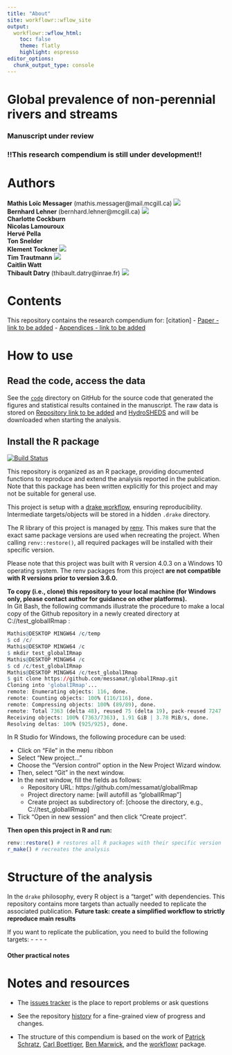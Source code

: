 ```yaml
---
title: "About"
site: workflowr::wflow_site
output:
  workflowr::wflow_html:
    toc: false
    theme: flatly
    highlight: espresso
editor_options:
  chunk_output_type: console
---
```

  
# **Global prevalence of non-perennial rivers and streams**
### Manuscript under review
### !!This research compendium is still under development!!
 
# Authors
**Mathis Loïc Messager** (mathis.messager@mail.mcgill.ca) [![](https://orcid.org/sites/default/files/images/orcid_16x16.png)](https://orcid.org/0000-0002-3051-8068)    
**Bernhard Lehner** (bernhard.lehner@mcgill.ca)
[![](https://orcid.org/sites/default/files/images/orcid_16x16.png)](https://orcid.org/0000-0003-3712-2581)      
**Charlotte Cockburn**  
**Nicolas Lamouroux**  
**Hervé Pella**  
**Ton Snelder**  
**Klement Tockner**
[![](https://orcid.org/sites/default/files/images/orcid_16x16.png)](https://orcid.org/0000-0002-0038-8151)  
**Tim Trautmann**
[![](https://orcid.org/sites/default/files/images/orcid_16x16.png)](https://orcid.org/0000-0001-8652-6836)  
**Caitlin Watt**  
**Thibault Datry** (thibault.datry@inrae.fr)
[![](https://orcid.org/sites/default/files/images/orcid_16x16.png)](https://orcid.org/0000-0003-1390-6736)  


# Contents

This repository contains the research compendium for: [citation]
- [Paper - link to be added]()
- [Appendices - link to be added]()

# How to use

## Read the code, access the data

See the [`code`](https://github.com/messamat/globalIRmap) directory on GitHub for the source code that generated the figures and statistical results contained in the manuscript.
The raw data is stored on [Repository link to be added]() and [HydroSHEDS](https://hydrosheds.org/) and will be downloaded when starting the analysis. 

## Install the R package

[![Build Status]()]()

This repository is organized as an R package, providing documented functions to reproduce and extend the analysis reported in the publication. 
Note that this package has been written explicitly for this project and may not be suitable for general use. 

This project is setup with a [drake workflow](https://github.com/ropensci/drake), ensuring reproducibility.
Intermediate targets/objects will be stored in a hidden `.drake` directory.

The R library of this project is managed by [renv](https://rstudio.github.io/renv/articles/renv.html).
This makes sure that the exact same package versions are used when recreating the project.
When calling `renv::restore()`, all required packages will be installed with their specific version.

Please note that this project was built with R version 4.0.3 on a Windows 10 operating system.
The renv packages from this project **are not compatible with R versions prior to version 3.6.0.**

**To copy (i.e., clone) this repository to your local machine (for Windows only, please contact author for guidance on other platforms).**  
In Git Bash, the following commands illustrate the procedure to make a local copy of the Github repository in a newly created directory at C://test_globalIRmap :
```r
Mathis@DESKTOP MINGW64 /c/temp
$ cd /c/
Mathis@DESKTOP MINGW64 /c
$ mkdir test_globalIRmap
Mathis@DESKTOP MINGW64 /c
$ cd /c/test_globalIRmap
Mathis@DESKTOP MINGW64 /c/test_globalIRmap
$ git clone https://github.com/messamat/globalIRmap.git
Cloning into 'globalIRmap'...
remote: Enumerating objects: 116, done.
remote: Counting objects: 100% (116/116), done.
remote: Compressing objects: 100% (89/89), done.
remote: Total 7363 (delta 48), reused 75 (delta 19), pack-reused 7247
Receiving objects: 100% (7363/7363), 1.91 GiB | 3.78 MiB/s, done.
Resolving deltas: 100% (925/925), done.
```

In R Studio for Windows, the following procedure can be used:  

* Click on “File” in the menu ribbon  
* Select “New project…”  
* Choose the “Version control” option in the New Project Wizard window.
* Then, select “Git” in the next window.
* In the next window, fill the fields as follows:  
  * Repository URL: https://github.com/messamat/globalIRmap  
  * Project directory name: [will autofill as “globalIRmap”]  
  * Create project as subdirectory of: [choose the directory, e.g., C://test_globalIRmap]  
* Tick “Open in new session” and then click “Create project”.  

**Then open this project in R and run:**  
```r
renv::restore() # restores all R packages with their specific version
r_make() # recreates the analysis
```

# Structure of the analysis

In the `drake` philosophy, every R object is a "target" with dependencies.
This repository contains more targets than actually needed to replicate the associated publication.
**Future task: create a simplified workflow to strictly reproduce main results**

If you want to replicate the publication, you need to build the following targets:
  -
  -
  -
  -
  
#### Other practical notes

# Notes and resources 

* The [issues tracker](https://github.com/messamat/globalIRmap/issues) is the place to report problems or ask questions  

* See the repository [history](https://github.com/messamat/globalIRmap/commits/master) for a fine-grained view of progress and changes.

* The structure of this compendium is based on the work of [Patrick Schratz](https://github.com/pat-s), [Carl Boettiger](http://www.carlboettiger.info/), [Ben Marwick](https://github.com/benmarwick), and the [workflowr](https://github.com/jdblischak/workflowr) package.
